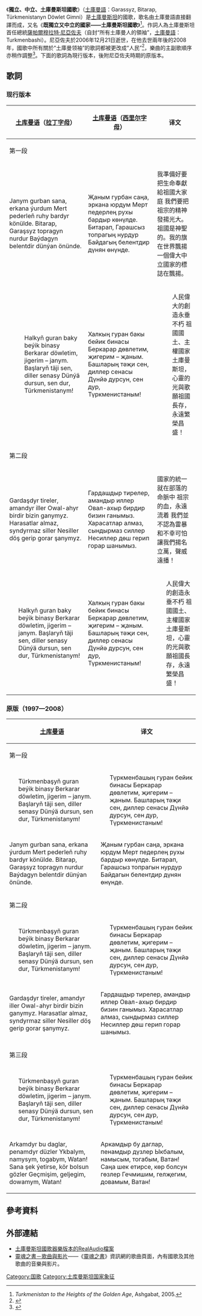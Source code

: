 {{Infobox Anthem
|title         = Garaşsyz, Bitarap Türkmenistanyň Döwlet Gimni
|chinese_title = 獨立、中立、土庫曼斯坦國歌
|image         =|250px
|caption       = 樂譜
|prefix        = 國歌
|country       = {{TKM}}
|author        = [[薩帕爾穆拉特·阿塔耶維奇·尼亞佐夫|薩帕爾穆拉特·尼亞佐夫]]等
|lyrics_date   =
|composer      = [[韋利·穆哈托夫|韋利·穆哈托夫]]
|music_date    =
|adopted       = 2008年
|until         =
|sound         = National anthem of Turkmenistan, performed by the United States Navy Band.oga
|sound_title   = 獨立、中立、土庫曼斯坦國歌
}}
{{Anthem History
| Nation = 土库曼斯坦
| Flag = Flag_of_Turkmenistan.svg
| Year1 = 1946 - 1997<br><br><small> 1946 - 1977</small><br><small> 1977 - 1991</small><br><small> 1991 - 1997</small>
| Name1 = [[土库曼苏维埃社会主义共和国国歌|土库曼苏维埃社会主义共和国国歌]]<br><small> 原歌词</small><br><small> 修订歌词</small><br><small> 无歌词</small>
| Year2 = 1997 - <br><br><small> 1997 - 2008</small><br><small> 2008 - </small>
| Name2 = 独立、中立、土库曼斯坦国歌<br><small> 原歌词</small><br><small> 修订歌词</small>
}}
《'''獨立、中立、土庫曼斯坦國歌'''》（[[土庫曼語|土庫曼語]]：Garassyz, Bitarap, Türkmenistanyn Döwlet Gimni）是[[土庫曼斯坦|土庫曼斯坦]]的國歌，歌名由土庫曼語直接翻譯而成，又名《'''既獨立又中立的國家——土庫曼斯坦國歌'''》<ref name=anthem>''Turkmenistan to the Heights of the Golden Age'', Ashgabat, 2005.</ref>。作詞人為土庫曼斯坦首任總統[[薩帕爾穆拉特·阿塔耶維奇·尼亞佐夫|薩帕爾穆拉特·尼亞佐夫]]（自封“所有土庫曼人的領袖”，[[土庫曼語|土庫曼語]]：Turkmenbashi）。尼亞佐夫於2006年12月21日逝世，在他去世兩年後的2008年，國歌中所有關於“土庫曼领袖”的歌詞都被更改成“人民”<ref>{{Cite web |url=http://www.reuters.com/article/oddlyEnoughNews/idUSTRE4BF52420081216 |title=更改國歌歌詞 |access-date=2011-07-22 |archive-date=2009-02-20 |archive-url=https://web.archive.org/web/20090220051834/http://www.reuters.com/article/oddlyEnoughNews/idUSTRE4BF52420081216 |dead-url=no }}</ref>，樂曲的主副歌順序亦稍作調整<ref>{{Cite web |url=http://nationalanthems.info/tm.htm |title=國歌資訊網的土庫曼斯坦頁面 |access-date=2011-07-22 |archive-date=2020-11-28 |archive-url=https://web.archive.org/web/20201128225139/http://www.nationalanthems.info/tm.htm |dead-url=no }}</ref>。下面的歌詞為現行版本，後附尼亞佐夫時期的原版本。

==歌詞==
===现行版本===
{|class="toccolours" cellpadding="3" align=center 
![[土库曼语|土库曼语]]（[[拉丁字母|拉丁字母]]） !![[土库曼语|土库曼语]]（[[西里尔字母|西里尔字母]]） !!译文
|-
!colspan="3" bgcolor="#E6E8FA" |第一段
|-
|<poem>
Janym gurban sana, erkana ýurdum
Mert pederleň ruhy bardyr könülde.
Bitarap, Garaşsyz topragyn nurdur
Baýdagyn belentdir dünýan önünde.
</poem>
|<poem>
Җаным гурбан саңа, эркана юрдум
Мерт педерлең рухы бардыр көнүлде.
Битарап, Гарашсыз топрагың нурдур
Байдагың белентдир дүнян өнүнде.
</poem>
|<poem>
我準備好要把生命奉獻給祖國大家庭
我們要把祖宗的精神發揚光大。
祖國是神聖的。我的旗在世界飄揚
一個偉大中立國家的標誌在飄揚。
</poem>
|-
|style="padding-left: 3em"|
<poem>
Halkyň guran baky beýik binasy
Berkarar döwletim, jigerim – janym.
Başlaryň täji sen, diller senasy
Dünýä dursun, sen dur, Türkmenistanym!
</poem>
|<poem>
Халкың гуран бакы бейик бинасы
Беркарар дөвлетим, җигерим – җаным.
Башларың тәҗи сен, диллер сенасы
Дүнйә дурсун, сен дур, Түркменистаным!
</poem>
|style="padding-left: 3em"|
<poem>
人民偉大的創造永垂不朽
祖國國土、主權國家
土庫曼斯坦，心靈的光與歌
願祖國長存，永遠繁榮昌盛！
</poem>
|-
!colspan="3" bgcolor="#E6E8FA" |第二段
|-
|<poem>
Gardaşdyr tireler, amandyr iller
Owal-ahyr birdir bizin ganymyz.
Harasatlar almaz, syndyrmaz siller
Nesiller döş gerip gorar şanymyz.
</poem>
|<poem>
Гардашдыр тирелер, амандыр иллер 
Овал-ахыр бирдир бизин ганымыз.
Харасатлар алмаз, сындырмаз силлер 
Несиллер дөш герип горар шанымыз.
</poem>
|<poem>
國家的統一就在部落的命脈中
祖宗的血，永遠流着
我們並不認為雷暴和不幸可怕
讓我們揚名立萬，聲威遠播！
</poem>
|-
|style="padding-left: 2em"|
<poem>
Halkyň guran baky beýik binasy
Berkarar döwletim, jigerim – janym.
Başlaryň täji sen, diller senasy
Dünýä dursun, sen dur, Türkmenistanym!
</poem>
|<poem>
Халкың гуран бакы бейик бинасы
Беркарар дөвлетим, җигерим – җаным.
Башларың тәҗи сен, диллер сенасы
Дүнйә дурсун, сен дур, Түркменистаным!
</poem>
|style="padding-left: 2em"|
<poem>
人民偉大的創造永垂不朽
祖國國土、主權國家
土庫曼斯坦，心靈的光與歌
願祖國長存，永遠繁榮昌盛！
</poem>
|}
===原版（1997—2008）===
{|class="toccolours" cellpadding="2" align=center 
![[土库曼语|土库曼语]] !!译文
|-
!colspan="3" bgcolor="#E6E8FA" |第一段
|-
|style="padding-left: 2em"|
<poem>
Türkmenbaşyň guran beýik binasy
Berkarar döwletim, jigerim – janym.
Başlaryň täji sen, diller senasy
Dünýä dursun, sen dur, Türkmenistanym!
</poem>
|style="padding-left: 2em"|
<poem>
Түркменбашың гуран бейик бинасы
Беркарар дөвлетим, җигерим – җаным.
Башларың тәҗи сен, диллер сенасы
Дүнйә дурсун, сен дур, Түркменистаным!
</poem>
|style="padding-left: 2em"|
<poem>
土庫曼[[尼亞佐夫|領袖]]偉大的創造
祖國國土、主權國家
土庫曼斯坦，心靈的光與歌
願祖國長存，永遠繁榮昌盛！
</poem>
|-
|<poem>
Janym gurban sana, erkana ýurdum
Mert pederleň ruhy bardyr könülde.
Bitarap, Garaşsyz topragyn nurdur
Baýdagyn belentdir dünýan önünde.
</poem>
|<poem>
Җаным гурбан саңа, эркана юрдум
Мерт педерлең рухы бардыр көнүлде.
Битарап, Гарашсыз топрагын нурдур
Байдагын белентдир дүнян өнүнде.
</poem>
|<poem>
我準備好要把生命奉獻給祖國大家庭
我們要把祖宗的精神發揚光大。
祖國是神聖的。我的旗在世界飄揚
一個偉大中立國家的標誌在飄揚。
</poem>
|-
!colspan="3" bgcolor="#E6E8FA" |第二段
|-
|style="padding-left: 2em"|
<poem>
Türkmenbaşyň guran beýik binasy
Berkarar döwletim, jigerim – janym.
Başlaryň täji sen, diller senasy
Dünýä dursun, sen dur, Türkmenistanym!
</poem>
|style="padding-left: 2em"|
<poem>
Түркменбашың гуран бейик бинасы
Беркарар дөвлетим, җигерим – җаным.
Башларың тәҗи сен, диллер сенасы
Дүнйә дурсун, сен дур, Түркменистаным!
</poem>
|style="padding-left: 2em"|
<poem>
土庫曼[[尼亞佐夫|領袖]]偉大的創造
祖國國土、主權國家
土庫曼斯坦，心靈的光與歌
願祖國長存，永遠繁榮昌盛！
</poem>
|-
|<poem>
Gardaşdyr tireler, amandyr iller
Owal-ahyr birdir bizin ganymyz.
Harasatlar almaz, syndyrmaz siller
Nesiller döş gerip gorar şanymyz.
</poem>
|<poem>
Гардашдыр тирелер, амандыр иллер
Овал-ахыр бирдир бизин ганымыз.
Харасатлар алмаз, сындырмаз силлер
Несиллер дөш герип горар шанымыз.
</poem>
|<poem>
國家的統一就在部落的命脈中
祖宗的血，永遠流着
我們並不認為雷暴和不幸可怕
讓我們揚名立萬，聲威遠播！
</poem>
|-
!colspan="3" bgcolor="#E6E8FA" |第三段
|-
|style="padding-left: 2em"|
<poem>
Türkmenbaşyň guran beýik binasy
Berkarar döwletim, jigerim – janym.
Başlaryň täji sen, diller senasy
Dünýä dursun, sen dur, Türkmenistanym!
</poem>
|style="padding-left: 2em"|
<poem>
Түркменбашың гуран бейик бинасы
Беркарар дөвлетим, җигерим – җаным.
Башларың тәҗи сен, диллер сенасы
Дүнйә дурсун, сен дур, Түркменистаным!
</poem>
|style="padding-left: 2em"|
<poem>
土庫曼[[尼亞佐夫|領袖]]偉大的創造
祖國國土、主權國家
土庫曼斯坦，心靈的光與歌
願祖國長存，永遠繁榮昌盛！
</poem>
|-
|<poem>
Arkamdyr bu daglar, penamdyr düzler
Ykbalym, namysym, togabym, Watan!
Sana şek ýetirse, kör bolsun gözler
Geçmişim, geljegim, dowamym, Watan!
</poem>
|<poem>
Аркамдыр бу даглар, пенамдыр дүзлер
Ыкбалым, намысым, тогабым, Ватан!
Саңа шек етирсе, көр болсун гөзлер
Гечмишим, гелҗегим, довамым, Ватан!
</poem>
|<poem>
高山、河流及壯麗的大草原
博愛、命運及我們的啟示
我不會讓你看到我面露不屑
我們祖宗的國家和接班人！
</poem>
|}

==參考資料==
{{reflist}}

==外部連結==
* [http://news.bbc.co.uk/olmedia/1295000/audio/_1298497_turkmenistan.ram 土庫曼斯坦國歌器樂版本的RealAudio檔案] {{Wayback|url=http://news.bbc.co.uk/olmedia/1295000/audio/_1298497_turkmenistan.ram |date=20160305171622 }}
* [https://web.archive.org/web/20070515093342/http://www.ruhnama.info/ruhnama-en/htm/aydymlar.htm 靈魂之書－歌曲與影片]——《[[靈魂之書|靈魂之書]]》資訊網的歌曲頁面，內有國歌及其他歌曲的音樂與影片。{{en}}

{{亞洲各国家和地區国歌}}

[[Category:国歌|Category:国歌]]
[[Category:土库曼斯坦国家象征|Category:土库曼斯坦国家象征]]